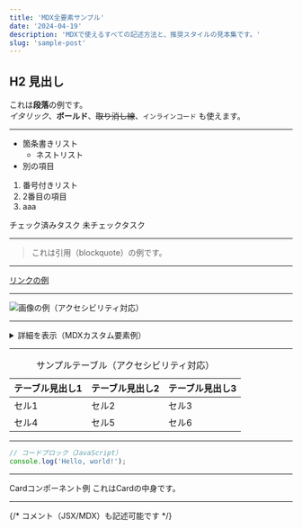 ```yaml
---
title: 'MDX全要素サンプル'
date: '2024-04-19'
description: 'MDXで使えるすべての記述方法と、推奨スタイルの見本集です。'
slug: 'sample-post'
---
```


## H2 見出し

これは**段落**の例です。  
_イタリック_、**ボールド**、~~取り消し線~~、`インラインコード` も使えます。

---

- 箇条書きリスト
  - ネストリスト
- 別の項目

1. 番号付きリスト
2. 2番目の項目
3. aaa


<TaskListItem checked={true}>チェック済みタスク</TaskListItem>
<TaskListItem checked={false}>未チェックタスク</TaskListItem>

---

> これは引用（blockquote）の例です。

---

[リンクの例](https://example.com)

---

![画像の例（アクセシビリティ対応）](https://placehold.jp/300x100.png 'サンプル画像')

---

<details>
  <summary>詳細を表示（MDXカスタム要素例）</summary>
  <div>ここはdetailsタグの中身です。</div>
</details>

---

<table>
  <caption>サンプルテーブル（アクセシビリティ対応）</caption>
  <thead>
    <tr>
      <th scope="col">テーブル見出し1</th>
      <th scope="col">テーブル見出し2</th>
      <th scope="col">テーブル見出し3</th>
    </tr>
  </thead>
  <tbody>
    <tr>
      <td>セル1</td>
      <td>セル2</td>
      <td>セル3</td>
    </tr>
    <tr>
      <td>セル4</td>
      <td>セル5</td>
      <td>セル6</td>
    </tr>
  </tbody>
</table>

---

```js
// コードブロック（JavaScript）
console.log('Hello, world!');
```

---

<Card className="my-6">
  <CardHeader>
    <CardTitle>Cardコンポーネント例</CardTitle>
  </CardHeader>
  <CardContent>これはCardの中身です。</CardContent>
</Card>

---

{/* コメント（JSX/MDX）も記述可能です */}
